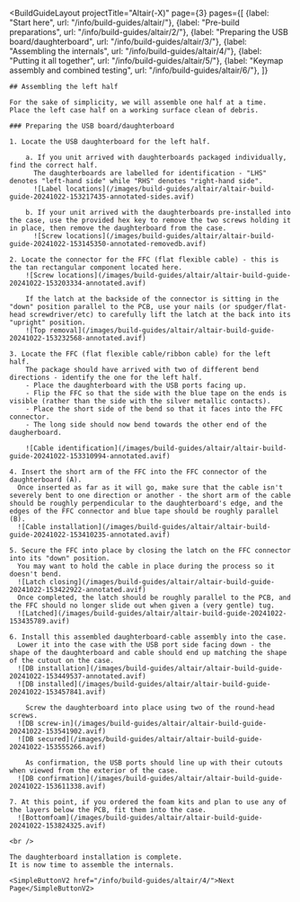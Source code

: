 ---
---


<BuildGuideLayout 
	projectTitle="Altair(-X)"
  page={3}
  pages={[
    {label: "Start here", url: "/info/build-guides/altair/"},
    {label: "Pre-build preparations", url: "/info/build-guides/altair/2/"},
    {label: "Preparing the USB board/daughterboard", url: "/info/build-guides/altair/3/"},
    {label: "Assembling the internals", url: "/info/build-guides/altair/4/"},
    {label: "Putting it all together", url: "/info/build-guides/altair/5/"},
    {label: "Keymap assembly and combined testing", url: "/info/build-guides/altair/6/"},
  ]}
>

  <AltMarkdownRenderer>

    ## Assembling the left half

    For the sake of simplicity, we will assemble one half at a time.  
    Place the left case half on a working surface clean of debris.  

    ### Preparing the USB board/daughterboard

    1. Locate the USB daughterboard for the left half.  

        a. If you unit arrived with daughterboards packaged individually, find the correct half.  
          The daughterboards are labelled for identification - "LHS" denotes "left-hand side" while "RHS" denotes "right-hand side".  
          ![Label locations](/images/build-guides/altair/altair-build-guide-20241022-153217435-annotated-sides.avif)
    
        b. If your unit arrived with the daughterboards pre-installed into the case, use the provided hex key to remove the two screws holding it in place, then remove the daughterboard from the case.  
          ![Screw locations](/images/build-guides/altair/altair-build-guide-20241022-153145350-annotated-removedb.avif)

    2. Locate the connector for the FFC (flat flexible cable) - this is the tan rectangular component located here.
        ![Screw locations](/images/build-guides/altair/altair-build-guide-20241022-153203334-annotated.avif)

        If the latch at the backside of the connector is sitting in the "down" position parallel to the PCB, use your nails (or spudger/flat-head screwdriver/etc) to carefully lift the latch at the back into its "upright" position.
        ![Top removal](/images/build-guides/altair/altair-build-guide-20241022-153232568-annotated.avif)

    3. Locate the FFC (flat flexible cable/ribbon cable) for the left half.  
        The package should have arrived with two of different bend directions - identify the one for the left half.
        - Place the daughterboard with the USB ports facing up.  
        - Flip the FFC so that the side with the blue tape on the ends is visible (rather than the side with the silver metallic contacts).  
        - Place the short side of the bend so that it faces into the FFC connector.  
        - The long side should now bend towards the other end of the daugherboard.  
        
        ![Cable identification](/images/build-guides/altair/altair-build-guide-20241022-153310994-annotated.avif)  

    4. Insert the short arm of the FFC into the FFC connector of the daughterboard (A).  
      Once inserted as far as it will go, make sure that the cable isn't severely bent to one direction or another - the short arm of the cable should be roughly perpendicular to the daughterboard's edge, and the edges of the FFC connector and blue tape should be roughly parallel (B).  
      ![Cable installation](/images/build-guides/altair/altair-build-guide-20241022-153410235-annotated.avif)

    5. Secure the FFC into place by closing the latch on the FFC connector into its "down" position.  
      You may want to hold the cable in place during the process so it doesn't bend.  
      ![Latch closing](/images/build-guides/altair/altair-build-guide-20241022-153422922-annotated.avif)  
      Once completed, the latch should be roughly parallel to the PCB, and the FFC should no longer slide out when given a (very gentle) tug.
      ![Latched](/images/build-guides/altair/altair-build-guide-20241022-153435789.avif)

    6. Install this assembled daughterboard-cable assembly into the case.  
      Lower it into the case with the USB port side facing down - the shape of the daughterboard and cable should end up matching the shape of the cutout on the case.
      ![DB installation](/images/build-guides/altair/altair-build-guide-20241022-153449537-annotated.avif)
      ![DB installed](/images/build-guides/altair/altair-build-guide-20241022-153457841.avif)  
        
        Screw the daughterboard into place using two of the round-head screws.  
      ![DB screw-in](/images/build-guides/altair/altair-build-guide-20241022-153541902.avif)
      ![DB secured](/images/build-guides/altair/altair-build-guide-20241022-153555266.avif)
        
        As confirmation, the USB ports should line up with their cutouts when viewed from the exterior of the case.  
      ![DB confirmation](/images/build-guides/altair/altair-build-guide-20241022-153611338.avif)

    7. At this point, if you ordered the foam kits and plan to use any of the layers below the PCB, fit them into the case.
      ![Bottomfoam](/images/build-guides/altair/altair-build-guide-20241022-153824325.avif)

    <br />
    
    The daughterboard installation is complete.  
    It is now time to assemble the internals.

    <SimpleButtonV2 href="/info/build-guides/altair/4/">Next Page</SimpleButtonV2>
    
    
  </AltMarkdownRenderer>
			
</BuildGuideLayout>


